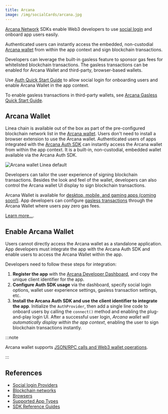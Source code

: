 ```yaml
---
title: Arcana
image: /img/socialCards/arcana.jpg
---
```


[Arcana Network](https://arcana.network) SDKs enable Web3 developers to use [social login](https://docs.arcana.network/concepts/social-login) and onboard app users easily. 

Authenticated users can instantly access the embedded, non-custodial [Arcana wallet](https://docs.arcana.network/concepts/anwallet/) from within the app context and sign blockchain transactions.

Developers can leverage the built-in gasless feature to sponsor gas fees for whitelisted blockchain transactions. The gasless transactions can be enabled for Arcana Wallet and third-party, browser-based wallets.

Use [Auth Quick Start Guide](https://docs.arcana.network/howto/) to allow social login for onboarding users and enable Arcana Wallet in the app context. 

To enable gasless transactions in third-party wallets, see [Arcana Gasless Quick Start Guide](https://docs.arcana.network/quick-start/gasless-standalone-quick-start).

## Arcana Wallet

Linea chain is available out of the box as part of the pre-configured blockchain network list in the [Arcana wallet](https://docs.arcana.network/concepts/anwallet/). Users don't need to install a browser extension to use the Arcana wallet. Authenticated users of apps integrated with the [Arcana Auth SDK](https://docs.arcana.network/concepts/authsdk) can instantly access the Arcana wallet from within the app context. It is a built-in, non-custodial, embedded wallet available via the Arcana Auth SDK.

<div class="center-container">
  <div class="img-medium">
      <img 
            src="/img/developers/tooling/social_login/arcana/arcana-wallet-linea.gif"
            alt="Arcana wallet Linea default"
      />
  </div>
</div>

Developers can tailor the user experience of signing blockchain transactions. Besides the look and feel of the wallet, developers can also control the Arcana wallet UI display to sign blockchain transactions.

Arcana Wallet is available for [desktop, mobile, and gaming apps (coming soon!)](https://docs.arcana.network/sdk-installation). App developers can configure [gasless transactions](https://docs.arcana.network/concepts/gasless-ops) through the Arcana Wallet where users pay zero gas fees.

[Learn more...](https://docs.arcana.network/user-guides/wallet-ui/).

## Enable Arcana Wallet

Users cannot directly access the Arcana wallet as a standalone application. App developers must integrate the app with the Arcana Auth SDK and enable users to access the Arcana Wallet within the app.

Developers need to follow these steps for integration:

1. **Register the app** with the [Arcana Developer Dashboard](https://dashboard.arcana.network/), and copy the unique client identifier for the app.
2. **Configure Auth SDK usage** via the dashboard, specify social login options, wallet user experience settings, gasless transaction settings, etc.
3. **Install the Arcana Auth SDK and use the client identifier to integrate the app**. Initialize the `AuthProvider`, then add a single line code to onboard users by calling the `connect()` method and enabling the plug-and-play login UI. After a successful user login, *Arcana wallet will automatically display within the app context*, enabling the user to sign blockchain transactions instantly. 

:::note

Arcana wallet supports [JSON/RPC calls and Web3 wallet operations](https://docs.arcana.network/web-sdk/auth-usage-guide#arcana-wallet-operations).

:::

## References

* [Social login Providers](https://docs.arcana.network/state-of-the-arcana-auth#app-login)
* [Blockchain networks](https://docs.arcana.network/state-of-the-arcana-auth#supported-blockchains)
* [Browsers](https://docs.arcana.network/state-of-the-arcana-auth#supported-browsers)
* [Supported App Types](https://docs.arcana.network/sdk-installation)
* [SDK Reference Guides](https://docs.arcana.network/dev-resources/sdk-ref/)
